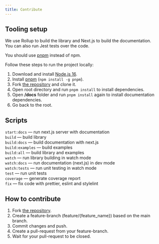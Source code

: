 ```yaml
---
title: Contribute
---
```


## Tooling setup

We use Rollup to build the library and Next.js to build the documentation. You can also run Jest tests over the code.

You should use [pnpm](https://pnpm.io/) instead of npm.

Follow these steps to run the project locally:

1. Download and install [Node.js 16](https://nodejs.org/en/).
1. Install [pnpm](https://pnpm.io/) (`npm install -g pnpm`).
1. Fork [the repository](https://github.com/cergmin/components) and clone it.
1. Open root directory and run `pnpm install` to install dependencies.
1. Open **/docs** folder and run `pnpm install` again to install documentation dependencies.
1. Go back to the root.

## Scripts

`start:docs` — run next.js server with documentation<br>
`build` — build library<br>
`build:docs` — build documentation with next.js<br>
`build:examples` — build examples<br>
`build:all` — build library and examples<br>
`watch` — run library building in watch mode<br>
`watch:docs` — run documentation (next.js) in dev mode<br>
`watch:tests` — run unit testing in watch mode<br>
`test` — run unit tests<br>
`coverage` — generate coverage report<br>
`fix` — fix code with prettier, eslint and stylelint<br>

## How to contribute

1. Fork [the repository](https://github.com/cergmin/components).
1. Create a feature-branch (feature/{feature_name}) based on the main branch.
1. Commit changes and push.
1. Create a pull-request from your feature-branch.
1. Wait for your pull-request to be closed.